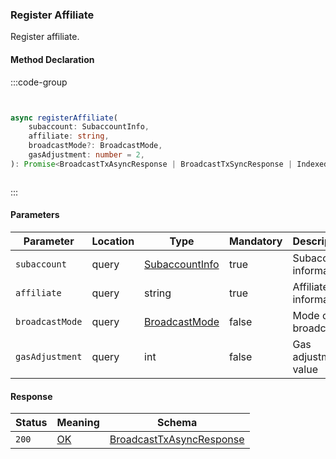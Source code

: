 ### Register Affiliate

Register affiliate.

#### Method Declaration

:::code-group

```python [Python]
```

```rust [Rust]
```

```typescript [TypeScript]
async registerAffiliate(
    subaccount: SubaccountInfo,
    affiliate: string,
    broadcastMode?: BroadcastMode,
    gasAdjustment: number = 2,
): Promise<BroadcastTxAsyncResponse | BroadcastTxSyncResponse | IndexedTx>
```

```uri
```
:::

#### Parameters

| Parameter         | Location  | Type              | Mandatory | Description               |
| ----------------- | --------- | ----------------- | --------- | ------------------------- |
| `subaccount`      | query     | [SubaccountInfo]  | true      | Subaccount information    |
| `affiliate`       | query     | string            | true      | Affiliate information     |
| `broadcastMode`   | query     | [BroadcastMode]   | false     | Mode of broadcast         |
| `gasAdjustment`   | query     | int               | false     | Gas adjustment value      |

#### Response

| Status    | Meaning   | Schema                                                                |
| --------- | --------- | --------------------------------------------------------------------- |
| `200`     | [OK]      | [BroadcastTxAsyncResponse] | [BroadcastTxSyncResponse] | [IndexedTx]  |

[SubaccountInfo]: /types/subaccount_info
[BroadcastMode]: /types/broadcast_mode
[OK]: /types/ok
[BroadcastTxAsyncResponse]: /types/cosmos
[BroadcastTxSyncResponse]: /types/cosmos
[IndexedTx]: /types/cosmos
